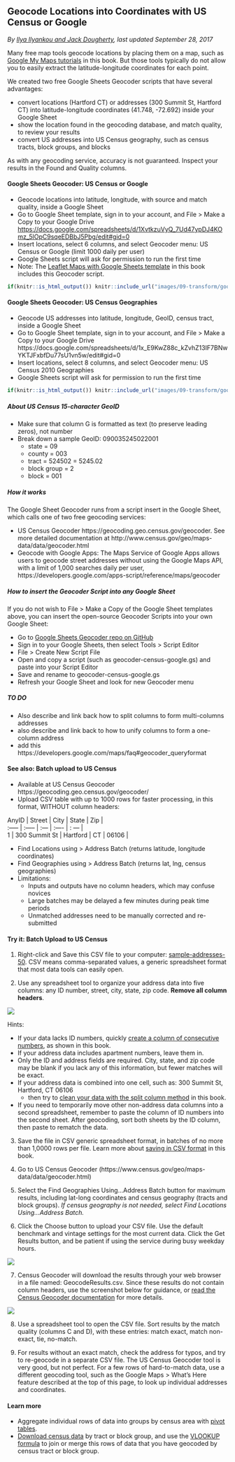 ## Geocode Locations into Coordinates with US Census or Google {#geocode}
*By [Ilya Ilyankou and Jack Dougherty](authors), last updated September 28, 2017*

Many free map tools geocode locations by placing them on a map, such as [Google My Maps tutorials](/mymaps) in this book. But those tools typically do not allow you to easily extract the latitude-longitude coordinates for each point.

We created two free Google Sheets Geocoder scripts that have several advantages:

- convert locations (Hartford CT) or addresses (300 Summit St, Hartford CT) into latitude-longitude coordinates (41.748, -72.692) inside your Google Sheet
- show the location found in the geocoding database, and match quality, to review your results
- convert US addresses into US Census geography, such as census tracts, block groups, and blocks

As with any geocoding service, accuracy is not guaranteed. Inspect your results in the Found and Quality columns.

#### Google Sheets Geocoder: US Census or Google {-}
- Geocode locations into latitude, longitude, with source and match quality, inside a Google Sheet
- Go to Google Sheet template, sign in to your account, and File > Make a Copy to your Google Drive <https://docs.google.com/spreadsheets/d/1XvtkzuVyQ_7Ud47ypDJ4KOmz_5lOpC9sqeEDBbJ5Pbg/edit#gid=0>
- Insert locations, select 6 columns, and select Geocoder menu: US Census or Google (limit 1000 daily per user)
- Google Sheets script will ask for permission to run the first time
- Note: The [Leaflet Maps with Google Sheets template](leaflet-maps-with-google-sheets) in this book includes this Geocoder script.

```r
if(knitr::is_html_output()) knitr::include_url("images/09-transform/google-sheets-geocoder-census-google.gif") else knitr::include_graphics("images/placeholder.jpg")
```

#### Google Sheets Geocoder: US Census Geographies {-}
- Geocode US addresses into latitude, longitude, GeoID, census tract, inside a Google Sheet
- Go to Google Sheet template, sign in to your account, and File > Make a Copy to your Google Drive
https://docs.google.com/spreadsheets/d/1x_E9KwZ88c_kZvhZ13IF7BNwYKTJFxbfDu77sU1vn5w/edit#gid=0
- Insert locations, select 8 columns, and select Geocoder menu: US Census 2010 Geographies
- Google Sheets script will ask for permission to run the first time

```r
if(knitr::is_html_output()) knitr::include_url("images/09-transform/google-sheets-geocoder-census-geographies.gif") else knitr::include_graphics("images/placeholder.jpg")
```

##### About US Census 15-character GeoID {-}
- Make sure that column G is formatted as text (to preserve leading zeros), not number
- Break down a sample GeoID: 090035245022001
  - state = 09
  - county = 003
  - tract = 524502 = 5245.02
  - block group = 2
  - block = 001

##### How it works {-}
The Google Sheet Geocoder runs from a script insert in the Google Sheet, which calls one of two free geocoding services:

- US Census Geocoder https://geocoding.geo.census.gov/geocoder. See more detailed documentation at http://www.census.gov/geo/maps-data/data/geocoder.html
- Geocode with Google Apps: The Maps Service of Google Apps allows users to geocode street addresses without using the Google Maps API, with a limit of 1,000 searches daily per user, https://developers.google.com/apps-script/reference/maps/geocoder

##### How to insert the Geocoder Script into any Google Sheet {-}
If you do not wish to File > Make a Copy of the Google Sheet templates above, you can insert the open-source Geocoder Scripts into your own Google Sheet:

- Go to [Google Sheets Geocoder repo on GitHub](https://github.com//google-sheets-geocoder)
- Sign in to your Google Sheets, then select Tools > Script Editor
- File > Create New Script File
- Open and copy a script (such as geocoder-census-google.gs) and paste into your Script Editor
- Save and rename to geocoder-census-google.gs
- Refresh your Google Sheet and look for new Geocoder menu

##### TO DO {-}
- Also describe and link back how to split columns to form multi-columns addresses
- also describe and link back to how to unify columns to form a one-column address
- add this https://developers.google.com/maps/faq#geocoder_queryformat

#### See also: Batch upload to US Census {-}
- Available at US Census Geocoder https://geocoding.geo.census.gov/geocoder/
- Upload CSV table with up to 1000 rows for faster processing, in this format, WITHOUT column headers:

| AnyID  | Street | City | State | Zip   |
| :----- | :----- | :--- | :---- | : --- |
| 1      | 300 Summit St  | Hartford | CT | 06106 |

- Find Locations using > Address Batch (returns latitude, longitude coordinates)
- Find Geographies using > Address Batch (returns lat, lng, census geographies)
- Limitations:
  - Inputs and outputs have no column headers, which may confuse novices
  - Large batches may be delayed a few minutes during peak time periods
  - Unmatched addresses need to be manually corrected and re-submitted

#### Try it: Batch Upload to US Census {-}
1) Right-click and Save this CSV file to your computer: [sample-addresses-50](sample-addresses-50.csv). CSV means comma-separated values, a generic spreadsheet format that most data tools can easily open.

2) Use any spreadsheet tool to organize your address data into five columns: any ID number, street, city, state, zip code. **Remove all column headers**.

  ![](images/09-transform/address-no-column-headers.png)

Hints:

- If your data lacks ID numbers, quickly [create a column of consecutive numbers](calculate), as shown in this book.
- If your address data includes apartment numbers, leave them in.
- Only the ID and address fields are required. City, state, and zip code may be blank if you lack any of this information, but fewer matches will be exact.
- If your address data is combined into one cell, such as: 300 Summit St, Hartford, CT 06106
  - then try to [clean your data with the split column method](clean-spreadsheets) in this book.
- If you need to temporarily move other non-address data columns into a second spreadsheet, remember to paste the column of ID numbers into the second sheet. After geocoding, sort both sheets by the ID column, then paste to rematch the data.

3) Save the file in CSV generic spreadsheet format, in batches of no more than 1,0000 rows per file. Learn more about [saving in CSV format](csv) in this book.

4) Go to US Census Geocoder (https://www.census.gov/geo/maps-data/data/geocoder.html)

5) Select the Find Geographies Using...Address Batch button for maximum results, including lat-long coordinates and census geography (tracts and block groups). *If census geography is not needed, select Find Locations Using...Address Batch.*

6) Click the Choose button to upload your CSV file. Use the default benchmark and vintage settings for the most current data. Click the Get Results button, and be patient if using the service during busy weekday hours.

  ![](images/09-transform/census-geocoder-batch.png)

7) Census Geocoder will download the results through your web browser in a file named: GeocodeResults.csv. Since these results do not contain column headers, use the screenshot below for guidance, or [read the Census Geocoder documentation](http://www.census.gov/geo/maps-data/data/geocoder.html) for more details.

  ![](images/09-transform/geocode-results.png)

8) Use a spreadsheet tool to open the CSV file. Sort results by the match quality (columns C and D), with these entries: match exact, match non-exact, tie, no-match.

9) For results without an exact match, check the address for typos, and try to re-geocode in a separate CSV file. The US Census Geocoder tool is very good, but not perfect. For a few rows of hard-to-match data, use a different geocoding tool, such as the Google Maps > What's Here feature described at the top of this page, to look up individual addresses and coordinates.

#### Learn more {-}
- Aggregate individual rows of data into groups by census area with [pivot tables](pivot).
- [Download census data](find) by tract or block group, and use the [VLOOKUP formula](vlookup/) to join or merge this rows of data that you have geocoded by census tract or block group.
